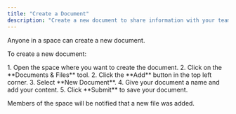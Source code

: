 ```yaml
---
title: "Create a Document"
description: "Create a new document to share information with your team."
---
```



Anyone in a space can create a new document.

To create a new document:

<Steps>
1. Open the space where you want to create the document.
2. Click on the **Documents & Files** tool.
2. Click the **Add** button in the top left corner.
3. Select **New Document**.
4. Give your document a name and add your content.
5. Click **Submit** to save your document.
</Steps>

Members of the space will be notified that a new file was added. 
